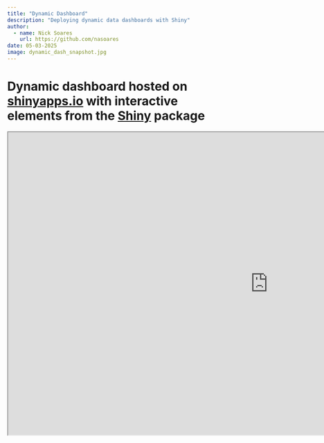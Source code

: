 ```yaml
---
title: "Dynamic Dashboard"
description: "Deploying dynamic data dashboards with Shiny"
author: 
  - name: Nick Soares
    url: https://github.com/nasoares
date: 05-03-2025
image: dynamic_dash_snapshot.jpg
---
```


# Dynamic dashboard hosted on [shinyapps.io](https://www.shinyapps.io/) with interactive elements from the [Shiny](https://shiny.posit.co/) package

<iframe width="1200" height="700" src="https://nasoares.shinyapps.io/lab-4/"></iframe>